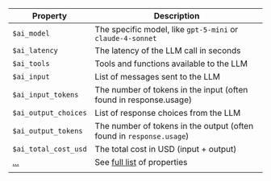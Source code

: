 | Property  | Description |
|---------- | -------------|
| `$ai_model` | The specific model, like `gpt-5-mini` or `claude-4-sonnet` |
| `$ai_latency` | The latency of the LLM call in seconds |
| `$ai_tools` | Tools and functions available to the LLM |
| `$ai_input` | List of messages sent to the LLM |
| `$ai_input_tokens` | The number of tokens in the input (often found in response.usage) |
| `$ai_output_choices` | List of response choices from the LLM |
| `$ai_output_tokens` | The number of tokens in the output (often found in `response.usage`) |
| `$ai_total_cost_usd` | The total cost in USD (input + output) |
| [...](/docs/llm-analytics/generations#event-properties) | See [full list](/docs/llm-analytics/generations#event-properties) of properties|
| | |